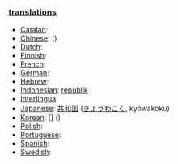 === [[translation]]s ===

*[[Catalan]]: [[]] '' ''
*[[Chinese]]: [[]] ()
*[[Dutch]]: [[]] '' ''
*[[Finnish]]: [[]]
*[[French]]: [[]] '' ''
*[[German]]: [[]] '' ''
*[[Hebrew]]: [[]] '' ''
*[[Indonesian]]: [[republik]]
*[[Interlingua]]: [[]]
*[[Japanese]]: [[共和国]] ([[きょうわこく]], kyōwakoku)
*[[Korean]]: [[]] [] ()
*[[Polish]]: [[]]
*[[Portuguese]]: [[]] '' ''
*[[Spanish]]: [[]] '' ''
*[[Swedish]]: [[]] '' ''